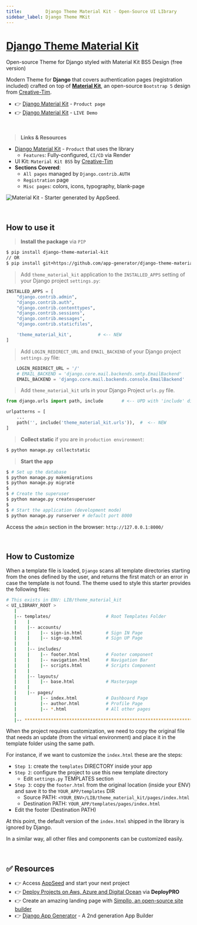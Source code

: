 ```yaml
---
title:         Django Theme Material Kit - Open-Source UI LIbrary
sidebar_label: Django Theme MKit
---
```


# [Django Theme Material Kit](https://appseed.us/product/material-kit/django/)

<SubHeading> Open-source Theme for Django styled with Material Kit BS5 Design (free version)</SubHeading>

Modern Theme for **Django** that covers authentication pages (registration included) crafted on top of **[Material Kit](https://appseed.us/product/material-kit/django/)**, 
an open-source `Bootstrap 5` design from [Creative-Tim](https://www.creative-tim.com/?AFFILIATE=128200).

- 👉 [Django Material Kit](https://appseed.us/product/material-kit/django/) - `Product page`
- 👉 [Django Material Kit](https://django-material-kit.appseed-srv1.com/) - `LIVE Demo`

<br />

> **Links & Resources**

- [Django Material Kit](/products/django-apps/material-kit/) - `Product` that uses the library
  - `Features`: Fully-configured, `CI/CD` via Render
- UI Kit: `Material Kit BS5` by [Creative-Tim](https://www.creative-tim.com/product/material-kit?AFFILIATE=128200)
- **Sections Covered**: 
  - `All pages` managed by `Django.contrib.AUTH`
  - `Registration` page
  - `Misc pages`: colors, icons, typography, blank-page 
  

![Material Kit - Starter generated by AppSeed.](https://user-images.githubusercontent.com/51070104/167396765-c88b7a95-155f-4236-8691-7b80fa2d9cd9.png)

<br />

## How to use it

> **Install the package** via `PIP` 

```bash
$ pip install django-theme-material-kit
// OR
$ pip install git+https://github.com/app-generator/django-theme-material-kit.git
```

> Add `theme_material_kit` application to the `INSTALLED_APPS` setting of your Django project `settings.py`:

```python
INSTALLED_APPS = [
    "django.contrib.admin",
    "django.contrib.auth",
    "django.contrib.contenttypes",
    "django.contrib.sessions",
    "django.contrib.messages",
    "django.contrib.staticfiles",

    'theme_material_kit',          # <-- NEW 
]
```


> Add `LOGIN_REDIRECT_URL` and `EMAIL_BACKEND` of your Django project `settings.py` file:

```python
    LOGIN_REDIRECT_URL = '/'
    # EMAIL_BACKEND = 'django.core.mail.backends.smtp.EmailBackend'
    EMAIL_BACKEND = 'django.core.mail.backends.console.EmailBackend'
```


> Add `theme_material_kit` urls in your Django Project `urls.py` file.

```python
from django.urls import path, include       # <-- UPD with 'include' directive

urlpatterns = [
    ...
    path('', include('theme_material_kit.urls')),  #  <-- NEW
]
```


> **Collect static** if you are in `production environment`:

```bash
$ python manage.py collectstatic
```

> **Start the app**

```bash
$ # Set up the database
$ python manage.py makemigrations
$ python manage.py migrate
$
$ # Create the superuser
$ python manage.py createsuperuser
$
$ # Start the application (development mode)
$ python manage.py runserver # default port 8000
```

Access the `admin` section in the browser: `http://127.0.0.1:8000/`

<br />

## How to Customize 

When a template file is loaded, `Django` scans all template directories starting from the ones defined by the user, and returns the first match or an error in case the template is not found. 
The theme used to style this starter provides the following files: 

```bash
# This exists in ENV: LIB/theme_material_kit
< UI_LIBRARY_ROOT >                      
   |
   |-- templates/                     # Root Templates Folder 
   |    |          
   |    |-- accounts/       
   |    |    |-- sign-in.html         # Sign IN Page
   |    |    |-- sign-up.html         # Sign UP Page
   |    |
   |    |-- includes/       
   |    |    |-- footer.html          # Footer component
   |    |    |-- navigation.html      # Navigation Bar
   |    |    |-- scripts.html         # Scripts Component
   |    |
   |    |-- layouts/       
   |    |    |-- base.html            # Masterpage
   |    |
   |    |-- pages/       
   |         |-- index.html           # Dashboard Page
   |         |-- author.html          # Profile Page
   |         |-- *.html               # All other pages
   |    
   |-- ************************************************************************
```

When the project requires customization, we need to copy the original file that needs an update (from the virtual environment) and place it in the template folder using the same path. 

For instance, if we want to customize the `index.html` these are the steps:

- `Step 1`: create the `templates` DIRECTORY inside your app 
- `Step 2`: configure the project to use this new template directory
  - Edit `settings.py` TEMPLATES section 
- `Step 3`: copy the `footer.html` from the original location (inside your ENV) and save it to the `YOUR_APP/templates` DIR
  - Source PATH: `<YOUR_ENV>/LIB/theme_material_kit/pages/index.html`
  - Destination PATH: `YOUR_APP/templates/pages/index.html`
- Edit the footer (Destination PATH)    

At this point, the default version of the `index.html` shipped in the library is ignored by Django.

In a similar way, all other files and components can be customized easily.

<br />

## ✅ Resources 

- 👉 Access [AppSeed](https://appseed.us/) and start your next project
- 👉 [Deploy Projects on Aws, Azure and Digital Ocean](https://www.docs.deploypro.dev/) via **DeployPRO**
- 👉 Create an amazing landing page with [Simpllo, an open-source site builder](https://www.simpllo.com/)
- 👉 [Django App Generator](https://app-generator.dev/django/) - A 2nd generation App Builder
